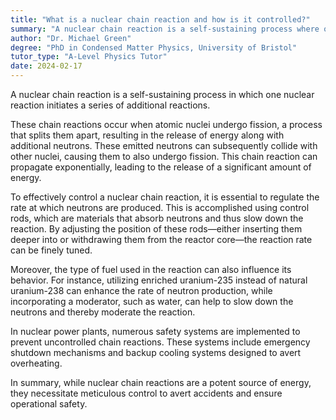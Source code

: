 ```yaml
---
title: "What is a nuclear chain reaction and how is it controlled?"
summary: "A nuclear chain reaction is a self-sustaining process where one nuclear reaction triggers multiple reactions."
author: "Dr. Michael Green"
degree: "PhD in Condensed Matter Physics, University of Bristol"
tutor_type: "A-Level Physics Tutor"
date: 2024-02-17
---
```


A nuclear chain reaction is a self-sustaining process in which one nuclear reaction initiates a series of additional reactions.

These chain reactions occur when atomic nuclei undergo fission, a process that splits them apart, resulting in the release of energy along with additional neutrons. These emitted neutrons can subsequently collide with other nuclei, causing them to also undergo fission. This chain reaction can propagate exponentially, leading to the release of a significant amount of energy.

To effectively control a nuclear chain reaction, it is essential to regulate the rate at which neutrons are produced. This is accomplished using control rods, which are materials that absorb neutrons and thus slow down the reaction. By adjusting the position of these rods—either inserting them deeper into or withdrawing them from the reactor core—the reaction rate can be finely tuned.

Moreover, the type of fuel used in the reaction can also influence its behavior. For instance, utilizing enriched uranium-235 instead of natural uranium-238 can enhance the rate of neutron production, while incorporating a moderator, such as water, can help to slow down the neutrons and thereby moderate the reaction.

In nuclear power plants, numerous safety systems are implemented to prevent uncontrolled chain reactions. These systems include emergency shutdown mechanisms and backup cooling systems designed to avert overheating.

In summary, while nuclear chain reactions are a potent source of energy, they necessitate meticulous control to avert accidents and ensure operational safety.
    
